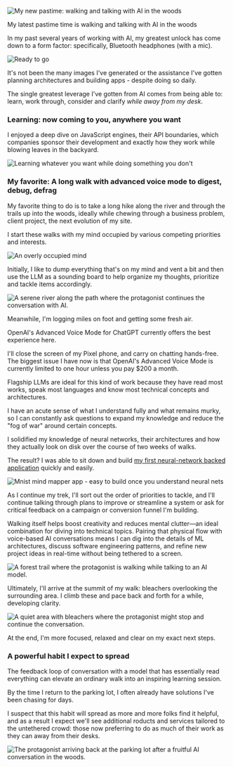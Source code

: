 







<Image src="https://zackproser.b-cdn.net/images/walking-talking-ai.webp"
  alt="My new pastime: walking and talking with AI in the woods" 
 width={800} height={600}/>

<figcaption>
    My latest pastime time is walking and talking with AI in the woods
</figcaption>

In my past several years of working with AI, my greatest unlock has come down to a form factor: specifically, Bluetooth headphones (with a mic).

<Image src="https://zackproser.b-cdn.net/images/ready-to-go.webp"
    alt="Ready to go"
 width={800} height={600}/>

It's not been the many images I've generated or the assistance I've gotten planning architectures and building apps - despite doing so daily.

The single greatest leverage I've gotten from AI comes from being able to: learn, work through, consider and clarify <em>while away from my desk</em>.

### Learning: now coming to you, anywhere you want

I enjoyed a deep dive on JavaScript engines, their API boundaries, which companies sponsor their development and exactly how they work while blowing leaves in the backyard. 

<Image src="https://zackproser.b-cdn.net/images/leaf-blowing-walking-ai.webp"
    alt="Learning whatever you want while doing something you don't"
 width={800} height={600}/>

### My favorite: A long walk with advanced voice mode to digest, debug, defrag

My favorite thing to do is to take a long hike along the river and through the trails up into the woods, ideally while chewing through a business problem, client project, 
the next evolution of my site. 

I start these walks with my mind occupied by various competing priorities and interests.

<Image src="https://zackproser.b-cdn.net/images/busy.webp"
    alt="An overly occupied mind"
 width={800} height={600}/>

Initially, I like to dump everything that's on my mind and vent a bit and then use the LLM as a sounding board to help organize my thoughts, prioritize and tackle items accordingly.

<Image src="https://zackproser.b-cdn.net/images/river-walking-ai.webp"
  alt="A serene river along the path where the protagonist continues the conversation with AI." 
 width={800} height={600}/>

Meanwhile, I'm logging miles on foot and getting some fresh air.

OpenAI's Advanced Voice Mode for ChatGPT currently offers the best experience here. 

I'll close the screen of my Pixel phone, and carry on chatting hands-free. The biggest issue I have now 
is that OpenAI's Advanced Voice Mode is currently limited to one hour unless you pay $200 a month.

Flagship LLMs are ideal for this kind of work because they have read most works, speak most languages and know most technical concepts and architectures. 

I have an acute sense of what I understand fully and what remains murky, so I can constantly ask questions to expand my knowledge and reduce the "fog of war" around certain concepts.

I solidified my knowledge of neural networks, their architectures and how they actually look on disk over the course of two weeks of walks. 

The result? I was able to sit down and build [my first neural-network backed application](/blog/mnist-pytorch-hand-drawn-digit-recognizer) quickly and easily.

<Link href={"/blog/mnist-pytorch-hand-drawn-digit-recognizer"}>
<Image src="https://zackproser.b-cdn.net/images/mnist-mind-mapper-splash.webp"
    alt="Mnist mind mapper app - easy to build once you understand neural nets"
 width={800} height={600}/>
</Link>

As I continue my trek, I'll sort out the order of priorities to tackle, and I'll continue talking through plans to improve or streamline a system or ask for critical feedback on a campaign or conversion funnel I'm building.

Walking itself helps boost creativity and reduces mental clutter—an ideal combination for diving into technical topics. Pairing that physical flow with voice-based AI conversations means I can dig into the details of ML architectures, discuss software engineering patterns, and refine new project ideas in real-time without being tethered to a screen.

<Image src="https://zackproser.b-cdn.net/images/walking-talking-ai.webp"
  alt="A forest trail where the protagonist is walking while talking to an AI model." 
 width={800} height={600}/>

Ultimately, I'll arrive at the summit of my walk: bleachers overlooking the surrounding area. I climb these and pace back and forth for a while, developing clarity.

<Image src="https://zackproser.b-cdn.net/images/bleachers-walking-ai.webp"
  alt="A quiet area with bleachers where the protagonist might stop and continue the conversation." 
 width={800} height={600}/>

At the end, I'm more focused, relaxed and clear on my exact next steps.

### A powerful habit I expect to spread

The feedback loop of conversation with a model that has essentially read everything can elevate an ordinary walk into an inspiring learning session. 

By the time I return to the parking lot, I often already have solutions I've been chasing for days.

I suspect that this habit will spread as more and more folks find it helpful, and as a result I expect we'll see additional roducts and services tailored to the untethered crowd: those
now preferring to do as much of their work as they can away from their desks.

<Image src="https://zackproser.b-cdn.net/images/parking-lot-walking-ai.webp"
  alt="The protagonist arriving back at the parking lot after a fruitful AI conversation in the woods." 
 width={800} height={600}/>